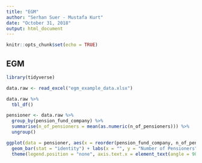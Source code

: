---
title: "EGM"
author: "Serhan Suer - Mustafa Kurt"
date: "October 31, 2018"
output: html_document
---

```{r setup, include=FALSE}
knitr::opts_chunk$set(echo = TRUE)
```

## EGM

```{r}
library(tidyverse)

data.raw <- read_excel("egm_example_data.xlsx")

data.raw %>%
  tbl_df()

pensioner <- data.raw %>%
  group_by(pension_fund_company) %>%
  summarise(n_of_pensioners = mean(as.numeric(n_of_pensioners))) %>% 
  ungroup()

ggplot(data = pensioner, aes(x = reorder(pension_fund_company, n_of_pensioners), y = n_of_pensioners, fill = n_of_pensioners)) + 
  geom_bar(stat = "identity") + labs(x = "", y = "Number of Pensioners", title = "Number of Pensioners of Fund Companies") +
  theme(legend.position = "none", axis.text.x = element_text(angle = 90, vjust = 0.3, hjust = 0.3, size = 10), axis.text.y = element_text(vjust = 0.3, hjust = 0.3, size = 10)) + coord_flip()
```
